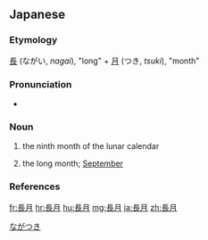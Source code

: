 ==Japanese==
{{ja-kanjitab|なが|つき|yomi=k}}

===Etymology===
[[長]] (ながい, ''nagai''), "long" + [[月]] (つき, ''tsuki''), "month"

===Pronunciation===
* {{ja-pron|ながつき|y=k|acc=2|dev=3|acc_ref=NHK}}

===Noun===
{{ja-noun|ながつき}}

# {{lb|ja|archaic|sort=ながつき}} the ninth month of the lunar calendar
# {{lb|ja|poetic|sort=ながつき}} the long month; [[September]]

===References===
<references/>

[[Category:ja:Traditional months|ながつき]]

[[fr:長月]]
[[hr:長月]]
[[hu:長月]]
[[mg:長月]]
[[ja:長月]]
[[zh:長月]]